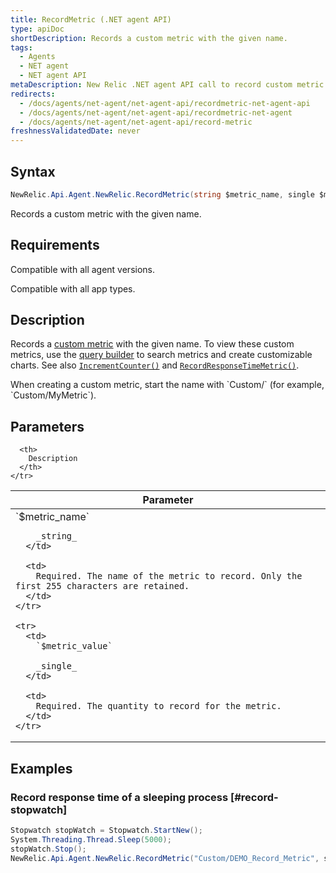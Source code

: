 ```yaml
---
title: RecordMetric (.NET agent API)
type: apiDoc
shortDescription: Records a custom metric with the given name.
tags:
  - Agents
  - NET agent
  - NET agent API
metaDescription: New Relic .NET agent API call to record custom metric timeslice data.
redirects:
  - /docs/agents/net-agent/net-agent-api/recordmetric-net-agent-api
  - /docs/agents/net-agent/net-agent-api/recordmetric-net-agent
  - /docs/agents/net-agent/net-agent-api/record-metric
freshnessValidatedDate: never
---
```


## Syntax

```cs
NewRelic.Api.Agent.NewRelic.RecordMetric(string $metric_name, single $metric_value)
```

Records a custom metric with the given name.

## Requirements

Compatible with all agent versions.

Compatible with all app types.

## Description

Records a [custom metric](/docs/agents/manage-apm-agents/agent-metrics/custom-metrics) with the given name. To view these custom metrics, use the [query builder](/docs/query-your-data/explore-query-data/query-builder/use-advanced-nrql-mode-specify-data) to search metrics and create customizable charts. See also [`IncrementCounter()`](/docs/agents/net-agent/net-agent-api/incrementcounter-net-agent) and [`RecordResponseTimeMetric()`](/docs/agents/net-agent/net-agent-api/recordresponsetimemetric-net-agent).

<Callout variant="important">
  When creating a custom metric, start the name with `Custom/` (for example, `Custom/MyMetric`).
</Callout>

## Parameters

<table>
  <thead>
    <tr>
      <th width="25%">
        Parameter
      </th>

      <th>
        Description
      </th>
    </tr>
  </thead>

  <tbody>
    <tr>
      <td>
        `$metric_name`

        _string_
      </td>

      <td>
        Required. The name of the metric to record. Only the first 255 characters are retained.
      </td>
    </tr>

    <tr>
      <td>
        `$metric_value`

        _single_
      </td>

      <td>
        Required. The quantity to record for the metric.
      </td>
    </tr>
  </tbody>
</table>

## Examples

### Record response time of a sleeping process [#record-stopwatch]

```cs
Stopwatch stopWatch = Stopwatch.StartNew();
System.Threading.Thread.Sleep(5000);
stopWatch.Stop();
NewRelic.Api.Agent.NewRelic.RecordMetric("Custom/DEMO_Record_Metric", stopWatch.ElapsedMilliseconds);
```
